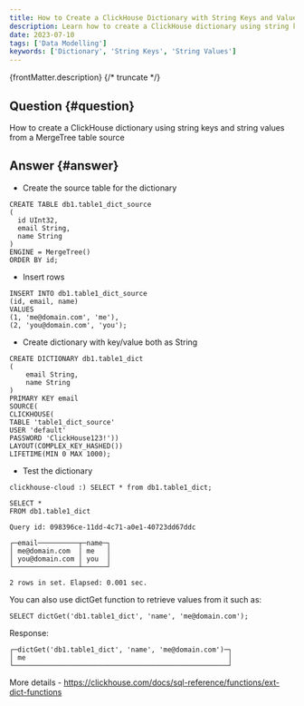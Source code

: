 ```yaml
---
title: How to Create a ClickHouse Dictionary with String Keys and Values
description: Learn how to create a ClickHouse dictionary using string keys and values from a MergeTree table as the source, with examples of setup and usage.
date: 2023-07-10
tags: ['Data Modelling']
keywords: ['Dictionary', 'String Keys', 'String Values']
---
```


{frontMatter.description}
{/* truncate */}

## Question {#question}

How to create a ClickHouse dictionary using string keys and string values from a MergeTree table source

## Answer {#answer}

- Create the source table for the dictionary
```
CREATE TABLE db1.table1_dict_source
(
  id UInt32,
  email String,
  name String
)
ENGINE = MergeTree()
ORDER BY id;
```
- Insert rows
```
INSERT INTO db1.table1_dict_source
(id, email, name)
VALUES
(1, 'me@domain.com', 'me'),
(2, 'you@domain.com', 'you');
```
- Create  dictionary with key/value both as String
```
CREATE DICTIONARY db1.table1_dict
(
    email String,
    name String
)
PRIMARY KEY email
SOURCE(
CLICKHOUSE(
TABLE 'table1_dict_source'
USER 'default'
PASSWORD 'ClickHouse123!'))
LAYOUT(COMPLEX_KEY_HASHED())
LIFETIME(MIN 0 MAX 1000);
```

- Test the dictionary
```
clickhouse-cloud :) SELECT * from db1.table1_dict;

SELECT *
FROM db1.table1_dict

Query id: 098396ce-11dd-4c71-a0e1-40723dd67ddc

┌─email──────────┬─name─┐
│ me@domain.com  │ me   │
│ you@domain.com │ you  │
└────────────────┴──────┘

2 rows in set. Elapsed: 0.001 sec. 
```

You can also use dictGet function to retrieve values from it such as: 

```
SELECT dictGet('db1.table1_dict', 'name', 'me@domain.com');
```

Response:

```
┌─dictGet('db1.table1_dict', 'name', 'me@domain.com')─┐
│ me                                                  │
└─────────────────────────────────────────────────────┘
```

More details - https://clickhouse.com/docs/sql-reference/functions/ext-dict-functions

